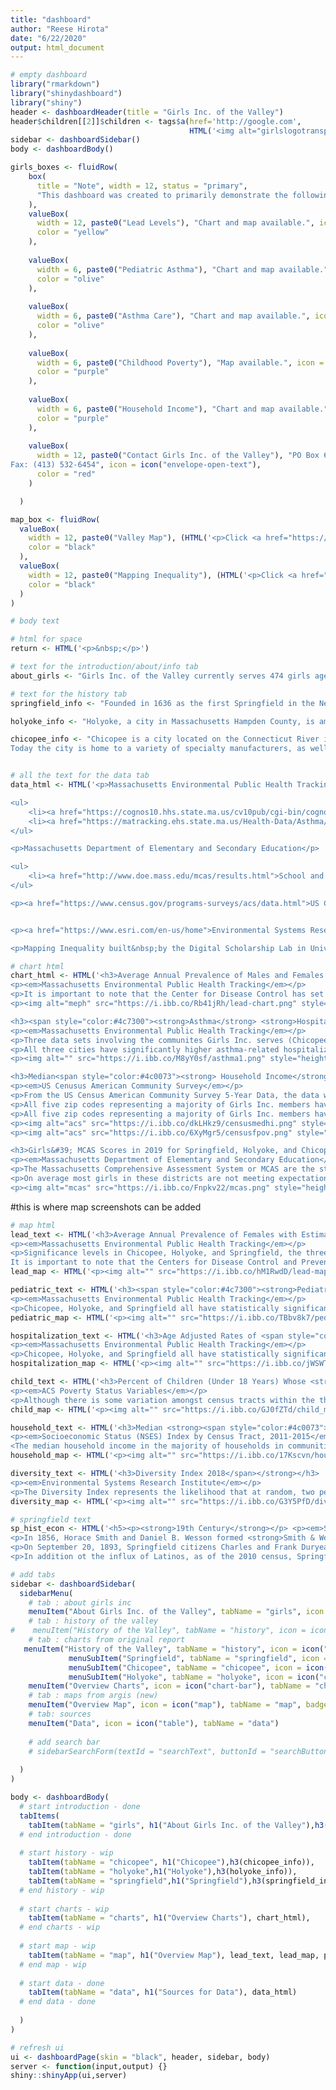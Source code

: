 ```yaml
---
title: "dashboard"
author: "Reese Hirota"
date: "6/22/2020"
output: html_document
---
```


```r
# empty dashboard
library("rmarkdown")
library("shinydashboard")
library("shiny")
header <- dashboardHeader(title = "Girls Inc. of the Valley")
header$children[[2]]$children <- tags$a(href='http://google.com', 
                                        HTML('<img alt="girlslogotransparent" src="https://i.ibb.co/RvByTM5/squaregirls.png" style="height:40px; width:47px" />'))
sidebar <- dashboardSidebar()
body <- dashboardBody()
```

```r
girls_boxes <- fluidRow(
    box(
      title = "Note", width = 12, status = "primary",
      "This dashboard was created to primarily demonstrate the following environmental stressors girls from these areas face in their communities, which emphasize the essentiality of Girls Inc. programs."
    ),
    valueBox(
      width = 12, paste0("Lead Levels"), "Chart and map available.", icon = icon("tint"), 
      color = "yellow"
    ), 
    
    valueBox(
      width = 6, paste0("Pediatric Asthma"), "Chart and map available.", icon = icon("shapes"), 
      color = "olive"
    ),
    
    valueBox(
      width = 6, paste0("Asthma Care"), "Chart and map available.", icon = icon("hospital"),
      color = "olive"
    ),
    
    valueBox(
      width = 6, paste0("Childhood Poverty"), "Map available.", icon = icon("child"),
      color = "purple"
    ),
    
    valueBox(
      width = 6, paste0("Household Income"), "Chart and map available.", icon = icon("home"),
      color = "purple"
    ),
    
    valueBox(
      width = 12, paste0("Contact Girls Inc. of the Valley"), "PO Box 6812, Holyoke, MA 01041 | Tel: (413) 532-6247 |
Fax: (413) 532-6454", icon = icon("envelope-open-text"),
      color = "red"
    )

  )

map_box <- fluidRow(
  valueBox(
    width = 12, paste0("Valley Map"), (HTML('<p>Click <a href="https://www.arcgis.com/apps/MapSeries/index.html?appid=5d154f7d1754474ebadc2869cb7fa0c0">HERE</a> for an interactive web app with the above features.</p>')), icon = icon(""), # no icon
    color = "black"
  ),
  valueBox(
    width = 12, paste0("Mapping Inequality"), (HTML('<p>Click <a href="https://dsl.richmond.edu/panorama/redlining/#loc=11/42.082/-72.594&city=holyoke-chicopee-ma">HERE</a> for an interactive web app detailing historic redlining in the area.</p>')), icon = icon(""), # no icon
    color = "black"
  )
)
```

```r
# body text

# html for space 
return <- HTML('<p>&nbsp;</p>')

# text for the introduction/about/info tab
about_girls <- "Girls Inc. of the Valley currently serves 474 girls ages 5-18 from the greater Chicopee, Holyoke, and Springfield areas. Through intentional and effective programming, both in school and after school, Girls Inc. focuses on the development of the whole girl - while helping to harness the power already within her. The combination of long-lasting mentoring relationships, a pro-girl environment, and research-based programming, equips girls to navigate gender, economic, and social barriers, and group up strong, smart, and bold."

# text for the history tab
springfield_info <- "Founded in 1636 as the first Springfield in the New World, during the American Revolution, George Washington designated it as the site of the Springfield Armory for its central location, subsequently the site of Shays' Rebellion. The city would also play a pivotal role in the Civil War, as a stop on the Underground Railroad and home of abolitionist John Brown, widely known for his raid on Harpers Ferry, and for the Armory's manufacture of the famed 'Springfield rifles' used ubiquitously by Union troops. Springfield has several nicknames—'The City of Firsts', due to the many innovations developed there, such as the first American dictionary, the first American gas-powered automobile, and the first machining lathe for interchangeable parts; 'The City of Homes', due to its Victorian residential architecture; and 'Hoop City', as basketball—one of the world's most popular sports—was invented in Springfield in 1891 by James Naismith. (Wikipedia)"

holyoke_info <- "Holyoke, a city in Massachusetts Hampden County, is among the early planned industrial cities in the United States. Built in tandem with the Holyoke Dam to utilize the water power of Hadley Falls, it is one of a handful of cities in New England built on the grid plan. During the late 19th century the city produced an estimated 80% of the writing paper used in the United States and was home to the largest paper mill architectural firm in the country, as well as the largest paper, silk, and alpaca wool mills in the world.] Although a considerably smaller number of businesses in Holyoke work in the paper industry today, it is still commonly referred to as 'The Paper City'. Today the city contains a number of specialty manufacturing companies, as well as the Massachusetts Green High Performance Computing Center, an intercollegiate research facility which opened in 2012. Holyoke is also home to the Volleyball Hall of Fame and known as the 'Birthplace of Volleyball', as the internationally played Olympic sport was invented and first played at the local YMCA chapter by William G. Morgan in 1895. (Wikipedia)"

chicopee_info <- "Chicopee is a city located on the Connecticut River in Hampden County, Massachusetts.One of the ventures of the Boston Associates, Chicopee is a city built around several smaller former mill communities on its namesake, the Chicopee River. During the 19th century, the city was home to the first American producer of friction matches as well as a variety of other industries, including the Ames Manufacturing Company, an early pioneer in machining lathes, building upon the work of Springfield's Thomas Blanchard, and the largest producer of swords and cutlasses for the Union Army during the Civil War. By the start of the 20th century, the city was home to a number of industrial plants, including those of the Fisk Tire Company, one of the largest tire makers of that time, and some of the earliest sporting goods factories of A. G. Spalding.
Today the city is home to a variety of specialty manufacturers, as well as Westover Air Reserve Base, the largest Air Force Reserve Base of the United States, built in 1940 with the emergence of World War II. Chicopee today goes by the nickname the 'Crossroads of New England' as part of a business-development marketing campaign, one that West Springfield also uses. The name reflects the city's location among a number of metropolitan areas and its transportation network. (Wikipedia)"


# all the text for the data tab
data_html <- HTML('<p>Massachusetts Environmental Public Health Tracking</p>

<ul>
	<li><a href="https://cognos10.hhs.state.ma.us/cv10pub/cgi-bin/cognos.cgi?b_action=cognosViewer&amp;ui.action=run&amp;ui.object=%2fcontent%2ffolder%5b%40name%3d%27MEPHTN%27%5d%2ffolder%5b%40name%3d%27health%27%5d%2freport%5b%40name%3d%27childhood-lead-poisoning%27%5d&amp;ui.name=childhood-lead-poisoning&amp;run.outputFormat=&amp;run.prompt=true&amp;cv.header=false&amp;cv.toolbar=false#">Lead and Data Reports</a></li>
	<li><a href="https://matracking.ehs.state.ma.us/Health-Data/Asthma/report-choice.html">Asthma and Data Reports</a></li>
</ul>

<p>Massachusetts Department of Elementary and Secondary Education</p>

<ul>
	<li><a href="http://www.doe.mass.edu/mcas/results.html">School and District Profiles</a></li>
</ul>

<p><a href="https://www.census.gov/programs-surveys/acs/data.html">US Census American Community Survey</a>&nbsp;(including&nbsp;<a href="https://www.arcgis.com/home/item.html?id=0e468b75bca545ee8dc4b039cbb5aff6">ACS Poverty Status Variables</a> and <a href="https://www.arcgis.com/home/item.html?id=c9fcad275db846838e747e417a66ca7a">Socioeconomic Status (NSES) Index</a>)</p>


<p><a href="https://www.esri.com/en-us/home">Environmental Systems Research Institute</a>&nbsp;(including <a href="https://www.arcgis.com/home/item.html?id=e7ab0fa2d14742aea1bf6f5f0823c021">Diversity Index</a>)</p>

<p>Mapping Inequality built&nbsp;by the Digital Scholarship Lab in University of Richmond.&nbsp;</p>')
```


```r
# chart html 
chart_html <- HTML('<h3>Average Annual Prevalence of Males and Females with Estimated Confirmed Blood <span style="color:#a87000"><strong>Lead Levels</strong></span>&nbsp;&ge;5&nbsp;&mu;g/dL in 2012-2017 that were between 9-&lt;48 Months of age.</h3>
<p><em>Massachusetts Environmental Public Health Tracking</em></p>
<p>It is important to note that the Center for Disease Control has set the upper limit for blood lead for children at 5&nbsp;&mu;g/dL, which this data set aims to reflect. At the community level, from 2012 through 2017, Springfield in particular consistenly had a statistically significantly higher lead levels than other Massachusetts communities. Holyoke too had some counts of statistically significantly igher lead levels, though the majority of counts were not statistically significant. Chicopee fared the best of these cities, with lead levels either not statistically significant, or occasionally statistically significantly lower.&nbsp;</p>
<p><img alt="meph" src="https://i.ibb.co/Rb41jRh/lead-chart.png" style="height:370px; width:607px" /></p>

<h3><span style="color:#4c7300"><strong>Asthma</strong> <strong>Hospitalizations</strong></span>/ER Visits and <span style="color:#4c7300"><strong>Pediatric Asthma Prevalence</strong></span></h3>
<p><em>Massachusetts Environmental Public Health Tracking</em></p>
<p>Three data sets involving the communites Girls Inc. serves (Chicopee, Holyoke, and Springfield)&nbsp;were explored: asthma hospitalizations from 2000-2015, ER visits due to asthma from 2000-2015, and pediatric prevalence per 100 students for females aged 5-14, for the school years 2009-2010 to 2016-2017.</p>
<p>All three cities have significantly higher asthma-related hospitalization rates (crude) in citywide comparison to the rest of Massachusetts, for both males and females from the ages of under 5 to 34 years. Springfield has a higher rate of asthma hospitalization amongst these cities. These communities also have significantly higher asthma-related emergency department visit rates (crude) for both males and females from under 5 years of age to 34 years of age, and significantly higher pediatric asthma prevalence in kindergarten to 8th grade students (females aged 5 to 14 years) relative to Massachusetts, with Holyoke having the greatest proportion of the three for both figures.</p>
<p><img alt="" src="https://i.ibb.co/M8yY0sf/asthma1.png" style="height:370px; width:607px" /></p><p><img alt="" src="https://i.ibb.co/w0c9YNS/asthma2.png" style="height:370px; width:607px" /></p><p><img alt="" src="https://i.ibb.co/QN9pP5Z/asthma3.png" style="height:370px; width:607px" /></p>

<h3>Median<span style="color:#4c0073"><strong> Household Income</strong></span> and <strong><span style="color:#4c0073">Female Poverty Rates</span></strong> From 2014-2018</h3>
<p><em>US Cenusus American Community Survey</em></p>
<p>From the US Census American Community Survey 5-Year Data, the data was filtered to the zip codes from which 79% of Girls Inc. members resided (01040, 01013, 01104, 01109, and 01107), &nbsp;composing mostly of the cities of Holyoke, Chicopee, and Springfield. Zip code areas with less than 20 Girls Inc. members were excluded from visualizations for clarity. Two datasets were provided: median household income of the five zip codes compared to the rest of Hampden County and Massachusetts, and female poverty rates for populations aged 5-17 of the five zip codes compared to the rest of Hampden County and Massachusetts. This data provides insight into the lasting impacts of redlining in the area.&nbsp;</p>
<p>All five zip codes representing a majority of Girls Inc. members have a considerably smaller median household income than the rest of Hampden County and Massachusetts. The zip codes belonging to Springfield (01104, 01107, and 01109), reperesenting 31% of Girls Inc. members, have the smallest median household income.&nbsp;</p>
<p>All five zip codes representing a majority of Girls Inc. members have a considerably higher rate of female poverty among those aged 5-17 than the rest of Hampden County and Massachusetts. The Springfield zip code of 01107, representing 12% of Girls Inc. members, has the highest rate of female poverty within this age range.&nbsp;</p>
<p><img alt="acs" src="https://i.ibb.co/dkLHkz9/censusmedhi.png" style="height:525px; width:607px" /></p>
<p><img alt="acs" src="https://i.ibb.co/6XyMgr5/censusfpov.png" style="height:525px; width:607px" /></p>

<h3>Girls&#39; MCAS Scores in 2019 for Springfield, Holyoke, and Chicopee</h3>
<p><em>Massachusetts Department of Elementary and Secondary Education</em></p>
<p>The Massachusetts Comprehensive Assessment System or MCAS are the state mandated exams given once a year for grades 3 through 8 once and once in high school for grade 10 as part of the state graduation requirement. There are 4 grades on the exam: Exceeding Expectations, Meeting Expectations, Partially Meeting Expectations, and Not Meeting Expectations.&nbsp;</p>
<p>On average most girls in these districts are not meeting expectations regardless of subject matter or grade level. The math scores are particularly concerning as they illustrate not only low scores but declining scores.&nbsp;</p>
<p><img alt="mcas" src="https://i.ibb.co/Fnpkv22/mcas.png" style="height:380px; width:607px" /></p>')
```

#this is where map screenshots can be added
```r
# map html
lead_text <- HTML('<h3>Average Annual Prevalence of Females with Estimated Confirmed Blood <span style="color:#a87000"><strong>Lead Levels</strong></span> Greater than or Equal to 5 μg/dL in 2012 - 2017 that were between 9 to less than 48 Months of Age </h3>
<p><em>Massachusetts Environmental Public Health Tracking</em></p>
<p>Significance levels in Chicopee, Holyoke, and Springfield, the three towns served by Girls Inc., are mapped by census tract, with the surrounding areas mapped by town.
It is important to note that the Centers for Disease Control and Prevention has set the upper limit for blood lead for children at 5 μg/dL, which this data set aims to reflect. From 2012 through 2017, many tracts within Springfield in particular had a statistically significantly higher prevalence of greater lead levels than other Massachusetts communities. Holyoke and Chicopee too had at least one tract with statistically significantly high lead levels.&nbsp;</p>')
lead_map <- HTML('<p><img alt="" src="https://i.ibb.co/hM1RwdD/lead-map.png" style="height:370px; width:607px" /></p>')

pediatric_text <- HTML('<h3><span style="color:#4c7300"><strong>Pediatric Asthma Prevalence</strong></span> per 100 Students for Females for School Year 2016-2017</h3>
<p><em>Massachusetts Environmental Public Health Tracking</em></p>
<p>Chicopee, Holyoke, and Springfield all have statistically significantly higher asthma rates for the state of Massachusetts. Of the immediate surrounding towns, only two, East Longmeadow and Northampton, also had statistically significantly higher asthma rates. The rest of the surrounding towns either did not have statistically significant asthma rates or had statistically significantly lower asthma rates, in the case of Longmeadow and Easthampton.&nbsp;</p>')
pediatric_map <- HTML('<p><img alt="" src="https://i.ibb.co/TBbv8k7/pediatric_map.png" style="height:370px; width:607px" /></p>')

hospitalization_text <- HTML('<h3>Age Adjusted Rates of <span style="color:#4c7300"><strong>Hospital Admission</strong></span>  per 10,000 People, for Females for 2015 by Community</h3>
<p><em>Massachusetts Environmental Public Health Tracking</em></p>
<p>Chicopee, Holyoke, and Springfield all have statistically significantly higher rates of hospital admission in comparison to other Massachusetts towns. Of data available for the surrounding towns, the rates are either not statistically significantly different or statistically significantly lower, with the exception of West Springfield which is also statistically significantly higher.&nbsp;</p>')
hospitalization_map <- HTML('<p><img alt="" src="https://i.ibb.co/jWSWTWv/hospitalization-map.png" style="height:370px; width:607px"/></p>')

child_text <- HTML('<h3>Percent of Children (Under 18 Years) Whose <strong><span style="color:#4c0073"> Income in the Past 12 Months is Below Poverty Level</span></strong></h3>
<p><em>ACS Poverty Status Variables</em></p>
<p>Although there is some variation amongst census tracts within the three cities, Chicopee, Holyoke, and Springfield all have high rates of childhood poverty, especially in comparison to the surrounding areas. Girls Inc. of the Valley participants, which consists of girls from these areas, more prevalently face economic hardships than girls who live in other towns.&nbsp;</p>')
child_map <- HTML('<p><img alt="" src="https://i.ibb.co/GJ0fZTd/child_map.png" style="height:370px; width:607px"/></p>')

household_text <- HTML('<h3>Median <strong><span style="color:#4c0073">Household Income</span></strong></h3>
<p><em>Socioeconomic Status (NSES) Index by Census Tract, 2011-2015</em></p>
<The median household income in the majority of households in communities served by Girls Inc., and particularly those from Springfield, is less than $40,350 annually. Household income in these towns generally lower than those of the surrounding area.&nbsp;</p>')
household_map <- HTML('<p><img alt="" src="https://i.ibb.co/17Kscvn/household-map.png" style="height:370px; width:607px"/></p>')

diversity_text <- HTML('<h3>Diversity Index 2018</span></strong></h3>
<p><em>Environmental Systems Research Institute</em></p>
<p>The Diversity Index represents the likelihood that at random, two people selected from the same census tract are of different racial or ethnic groups. The index increases to 100% (at which the area is evenly split amongst the different groups in the population). Based on the Diversity Index, Chicopee, Holyoke, and Springfield are much more diverse than the towns which immediately surround it.&nbsp;</p>')
diversity_map <- HTML('<p><img alt="" src="https://i.ibb.co/G3Y5PfD/diversity-map.png" style="height:370px; width:607px"/></p>')
```

```r
# springfield text
sp_hist_econ <- HTML('<h5><p><strong>19th Century</strong></p> <p><em>Synopsis of Acheivements in the 19th Century and why it was Dubbed the City of Progress</em></p> <p>The City of Springfield, and, in particular, the Springfield Armory played an important role i the early Industrial Revolution. As of 2011, Springfield is nicknamed <em>The City of Firsts</em>; however, throughout the 19th and 20th centuries, its nickname was <em>The City of Progress</em>. Throughout its history, Springfield has been a center of commercial invention, ideological progress, and technological innovation. For example, in 1819, inventor Thomas Blanchard and his lathe led to the uses of interchangeable parts and assemly line mass production, which went on to influence the entire world – while originally making arms production at The Springfield armory faster and less expensive. Thus, Blanchard – and Springfield – are credited with the discovery of the assembly line manufacturing process. Blanchard also invented the first modern car in Springfield, a "horseless carriage" powered by steam.</p> <p>The first American-English dictionary was produced in Springfield in 1806 by the company now known as Merriam Webster. Merriam Webster continues to maintain its worldwide headquarters in Springfield, just north of the Springfield Armory.</p> <p>In Springfield, "The City of Progress," many products were invented that are still popular and necessary today. For example, in 1844, Charles Goodyear perfected and patented vulcanized rubber at his factory in Springfield. (The automobile had not yet been invented, so Goodyear patented his rubber stamp rather than tires, for which he later became known). In 1856, the first-ever adjustable monkey wrench was inventred in Springfield. In 1873, the first American postcard was invented in Springfield by the Morgan Envelope Factory. Also, the first American horse show and dog show were both produced in Springfield in 1853 and 1875, respectively.</p> <p><em>History on Slavery Practices in the City</em></p> <p>Well known for its "firsts," Springfield also has the distinction of being the last New England city to free another state&apos;s slave. In Massachusetts, the cruel institution was outlawed by 1783, in a court decision based on the 1780 Massachusetts Constitution. In 1808, a man from New York – where slacery, at the time, was legal – came to Springfield demanding the return of a woman, Jenny, he enslaved who had escaped and been living in Springfield for several years. In a show of support for abolitionism, the citizens of Springfield, raised enough money to buy Jenny&apos;s "freedom" from the New Yorker. Jenny lived a free woman in Springfield therafter.</p> <p><em>Becoming a City</em></p> <p>In 1852, Springfield was chartered as a city after decades of debate, which, in 1848, resulted in the partitioning off the northern part of Springfield into Chicopee to reduce Springfield&apos;s land and population. The partition of Chicopee from Springfield deprived the city of approximately half of its territory and two-thirds of its population. To this day, the two cities of Springfield and Chicopee have relatively small land areas and remain separate.</p> <p><em>Manufacturing</em></p> <p><strong>Wason Manufacturing Company of Springfield</strong> – one of the United States&apos; first makers of railway passenger coach equipment – produced America&apos;s first sleeping car in 1857, (also known as a Pullman Car). On May 2, 1849, the Springfield Railroad was chartered to build from Springfield ot the Connecticut state line. By the 1870s the endeavor had become the Springfield and New London Railroad.</p> 
<p>In 1856, Horace Smith and Daniel B. Wesson formed <strong>Smith & Wesson</strong> to manufacture revolvers. Smith & Wesson has gone on to become the largest and, it can be argued, the most famous gun manufacturer in the world. The company&apos;s headquarters remains remains in Springfield and as of 2011, employs over 1,200 workers.</p>
<p>On September 20, 1893, Springfield citizens Charles and Frank Duryea built and then road-tested the first-ever American, gasoline-powered car in Springfield. The Duryea Motor Wagon was built on the third floor of the Stacy Building in Springfield, and first publicly road-tested on Howard Bemis&apos;s farm. In 1895, the Duryea Motor Wagon won America&apos;s first-ever road race – a 54-mile (87 km) race from Chicago to Evanston, Illinois. In 1896, the Duryea Motor Wagon Company became the first company to manufacture and sell gasoline-powered automobiles. The company&apos;s motto was "there is no better motorcar." Immediately, Duryeas were purchased by luminaries of the times, such as George Vanderbilt. Two months after buying one of the world&apos;s first Duryeas, New York City motorist Henry Wells hit a bicyclist – the rider suffered a broken leg, Wells spent a night in jail – and that was Springfield&apos;s peripheral role in the first-ever automobile accident.</p> <p><em>Political History/Affiliations</em></p> <p>In 1855, the formation of the Republican Party was championed by Samuel Bowles III, publisher of the influential Springfield daily newspaper, <em>the Republican</em>. The Republican Party later took its name from Bowles&apos; newspaper. ON Friday, September 21, 1855, the headline in <em>The Republican</em>: read: "The Child is Born!" This marked the birth of the Republican Party. By 1858, the Republicans had taken control of many Northern States&apos; governments. In 1860, Bowles was on the train to the Republican convention in Chicago where his friend, Springfield lawyer George Ashmun, was elected chairman of the convention that would eventually nominate Abraham Lincoln for president.</p> <p><strong>20th Century & 21st Century</strong></p> <p><em></em>Forty Year Decline and Immigration Trends</p> <p>throughout the latter half of the 20th century, Springfield endured a protracted decline, accelerated by the decommission of the Springfield Armory in 1969. Springfield became increasingly like other declining Northeastern U.S. cities from which it had long been set apart. During the 1980s and 1990s, Springfield developed a new reputation for crime, political corruption, and cronyism. Seeking to overcome its downgrade, the city undertook several large (but unfinished) projects, including a $1 billion high-speed rail (New Haven-Hartford_Springfield high-speed rail), a proposed $1 billion MGM Casino, and others.</p> <p>In 1968, the Springfield Armory was controversially, closed-down amid the Vietnam War. From this point onward, prcision manufacturing companies, which had long provided Springfield&apos;s economic base and were also the driving factor behind its famous creativity, left the city for places with lower taxes. (As of 2011, there are 36,000 manufacturing jobs in Metro Springfield). During this time of decline, unlike its Northeast American peer cities like Providence, New Haven, and Hartford, which hemorrhaged large portions of their populations, Springfield lsot comparatively few residents. As of 2011, Springfield had only 20,000 fewere people than it did in its most populous census year, 2960.</p> <p>The exodus of its wealthy and middle-class – mostly Caucasians – to surrounding suburbs was compensated for by an influx of Hispanic immigrants, which changed the demographics of Springfield to a great extent by the 2010 census. Springfield, which ahd once been a primarily Caucasian city, (featuring large populations of English, Irish, Italian, French Canadia, and Polish residents) with a steady 15% Black minority is now evenly split between Caucasians and Hispanics, primarily of Puerto Rican descent. Initially poor on arrival in Springfield, the Hispanic community&apos;s integration and subsequent increase in buying power set the stage for Springfield&apos;s resurgence in the first decade of the 21st century.</p> 
<p>In addition ot the influx of Latinos, as of the 2010 census, Springfield is one of the top five most populous east coast cities for Vietnamese immigrants – and one of the top three east coast cities for Vietnamese immigrants per capita, behind Boston and Washington, D.C. Also, the 2010 census indicated a substantial increase in Springfield&apos;s LGBT population, likely catalyzed by Massachusetts&apos; 2004 decision to legalize gay marriage. The 2010 census indicates that Springfield now ranks tenth among all U.S. cities with 5.69 same-sex couples per thousand (San Francisco, California ranked first). Since about 2005, Springfield&apos;s Club Quarter in Metro Center has seen a large increase in LGBT bars and clubs.</p> <p><em>Current Population</em></p> <p>As of the 2010 census, the city&apos;s population was 153,060. By race, the city has a 31.7% White population, 20.9% Black Population, 44.7% Hispanic or Latino population, 2.2% Asian population, and 0.4% Native American populaiton. </p> </h5>')
```



```r
# add tabs
sidebar <- dashboardSidebar(
  sidebarMenu(
    # tab : about girls inc
    menuItem("About Girls Inc. of the Valley", tabName = "girls", icon = icon("heart")),
    # tab : history of the valley
#    menuItem("History of the Valley", tabName = "history", icon = icon("book")),
    # tab : charts from original report
   menuItem("History of the Valley", tabName = "history", icon = icon("book"),
             menuSubItem("Springfield", tabName = "springfield", icon = icon("city")),
             menuSubItem("Chicopee", tabName = "chicopee", icon = icon("city")),
             menuSubItem("Holyoke", tabName = "holyoke", icon = icon("city"))),
    menuItem("Overview Charts", icon = icon("chart-bar"), tabName = "charts"),
    # tab : maps from argis (new)
    menuItem("Overview Map", icon = icon("map"), tabName = "map", badgeLabel = "interactive", badgeColor = "light-blue"),
    # tab: sources 
    menuItem("Data", icon = icon("table"), tabName = "data")
    
    # add search bar
    # sidebarSearchForm(textId = "searchText", buttonId = "searchButton", label = "Search...")
    
  )
)

body <- dashboardBody(
  # start introduction - done
  tabItems(
    tabItem(tabName = "girls", h1("About Girls Inc. of the Valley"),h3("Introduction"), h4(about_girls),girls_boxes),
  # end introduction - done
  
  # start history - wip
    tabItem(tabName = "chicopee", h1("Chicopee"),h3(chicopee_info)),
    tabItem(tabName = "holyoke",h1("Holyoke"),h3(holyoke_info)),
    tabItem(tabName = "springfield",h1("Springfield"),h3(springfield_info),h3("History of the Economy/City"), sp_hist_econ),
  # end history - wip
  
  # start charts - wip
    tabItem(tabName = "charts", h1("Overview Charts"), chart_html),
  # end charts - wip
  
  # start map - wip
    tabItem(tabName = "map", h1("Overview Map"), lead_text, lead_map, pediatric_text, pediatric_map, hospitalization_text, hospitalization_map, child_text, child_map, household_text, household_map, diversity_text, diversity_map, map_box),
  # end map - wip 
  
  # start data - done
    tabItem(tabName = "data", h1("Sources for Data"), data_html)
  # end data - done
  
  )
)

# refresh ui
ui <- dashboardPage(skin = "black", header, sidebar, body)
server <- function(input,output) {}
shiny::shinyApp(ui,server)
```


